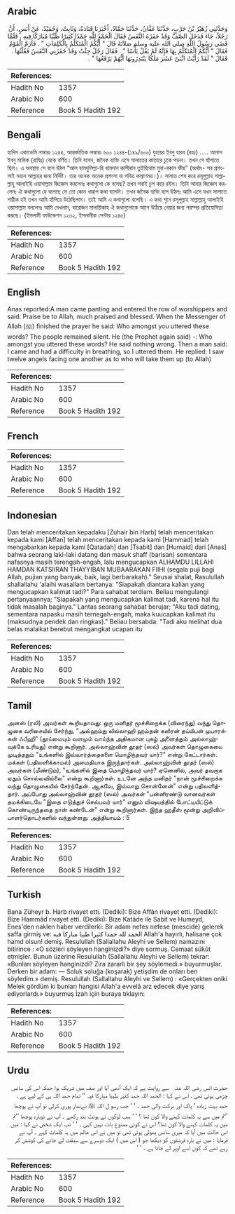## Arabic


<div dir="rtl" lang="ar" style={{fontSize:'larger',backgroundColor:'#f8f9fa',padding:20}}>
وَحَدَّثَنِي زُهَيْرُ بْنُ حَرْبٍ، حَدَّثَنَا عَفَّانُ، حَدَّثَنَا حَمَّادٌ، أَخْبَرَنَا قَتَادَةُ، وَثَابِتٌ، وَحُمَيْدٌ، عَنْ أَنَسٍ، أَنَّ رَجُلاً، جَاءَ فَدَخَلَ الصَّفَّ وَقَدْ حَفَزَهُ النَّفَسُ فَقَالَ الْحَمْدُ لِلَّهِ حَمْدًا كَثِيرًا طَيِّبًا مُبَارَكًا فِيهِ ‏.‏ فَلَمَّا قَضَى رَسُولُ اللَّهِ صلى الله عليه وسلم صَلاَتَهُ قَالَ ‏"‏ أَيُّكُمُ الْمُتَكَلِّمُ بِالْكَلِمَاتِ ‏"‏ ‏.‏ فَأَرَمَّ الْقَوْمُ فَقَالَ ‏"‏ أَيُّكُمُ الْمُتَكَلِّمُ بِهَا فَإِنَّهُ لَمْ يَقُلْ بَأْسًا ‏"‏ ‏.‏ فَقَالَ رَجُلٌ جِئْتُ وَقَدْ حَفَزَنِي النَّفَسُ فَقُلْتُهَا ‏.‏ فَقَالَ ‏"‏ لَقَدْ رَأَيْتُ اثْنَىْ عَشَرَ مَلَكًا يَبْتَدِرُونَهَا أَيُّهُمْ يَرْفَعُهَا ‏"‏ ‏.‏
</div>
<div style={{backgroundColor:'#f8f9fa',padding:20, marginBottom: 10}}><table> <thead> <tr> <th>References:</th> <th></th> </tr> </thead> <tbody><tr><td>Hadith No</td><td>1357</td></tr><tr><td>Arabic No</td><td>600</td></tr><tr><td>Reference</td><td>Book 5 Hadith 192</td></tr></tbody></table></div>

## Bengali


<div dir="ltr" lang="bn" style={{fontSize:'larger',backgroundColor:'#f8f9fa',padding:20}}>
হাদিস একাডেমি নাম্বারঃ ১২৪৪, আন্তর্জাতিক নাম্বারঃ ৬০০ ১২৪৪-(১৪৯/৬০০) যুহায়র ইবনু হারব (রহঃ) ..... আনাস ইবনু মালিক (রাযিঃ) থেকে বর্ণিত। তিনি বলেন, জনৈক ব্যক্তি এসে সালাতের কাতারে ঢুকে পড়ল। তখন সে হাঁপাতে ছিল। এ অবস্থায় সে বলে উঠল “আল হামদুলিল্লা-হি হামদান কাসীরান তুইয়্যিবাম মুবা-রকান ফীহ” (অর্থাৎ- সব প্রশংসাই মহান আল্লাহর জন্য নির্দিষ্ট। তার অনেক অনেক প্রশংসা যা পবিত্র কল্যাণময়।)। সালাত শেষ করে রসূলুল্লাহ সাল্লাল্লাহু আলাইহি ওয়াসাল্লাম জিজ্ঞেস করলেনঃ কথাগুলো কে বলেছ? তখন সবাই চুপ করে রইল। তিনি আবার জিজ্ঞেস করলেনঃ ঐ কথাগুলো যে বলেছে সে তো কোন খারাপ কথা বলেনি। তখন জনৈক ব্যক্তি বলে উঠলঃ আমি এসে যখন সালাতে শারীক হই তখন আমি হাঁপিয়ে উঠেছিলাম। তাই আমি এ কথাগুলো বলেছি। এ কথা শুনে রসূলুল্লাহ সাল্লাল্লাহু আলাইহি ওয়াসাল্লাম বললেনঃ আমি দেখলাম, বারোজন মালায়িকাহ ঐ কথাগুলোকে আগে উঠিয়ে নেয়ার জন্য পরস্পর প্রতিযোগিতা করছে। (ইসলামী ফাউন্ডেশন ১২৩২, ইসলামীক সেন্টার ১২৪৫)
</div>
<div style={{backgroundColor:'#f8f9fa',padding:20, marginBottom: 10}}><table> <thead> <tr> <th>References:</th> <th></th> </tr> </thead> <tbody><tr><td>Hadith No</td><td>1357</td></tr><tr><td>Arabic No</td><td>600</td></tr><tr><td>Reference</td><td>Book 5 Hadith 192</td></tr></tbody></table></div>

## English


<div dir="ltr" lang="en" style={{fontSize:'larger',backgroundColor:'#f8f9fa',padding:20}}>
Anas reported:A man came panting and entered the row of worshippers and said: Praise be to Allah, much praised and blessed. When the Messenger of Allah (ﷺ) finished the prayer he said: Who amongst you uttered these words? The people remained silent. He (the Prophet again said) -: Who amongst you uttered these words? He said nothing wrong. Then a man said: I came and had a difficulty in breathing, so I uttered them. He replied: I saw twelve angels facing one another as to who will take them up (to Allah)
</div>
<div style={{backgroundColor:'#f8f9fa',padding:20, marginBottom: 10}}><table> <thead> <tr> <th>References:</th> <th></th> </tr> </thead> <tbody><tr><td>Hadith No</td><td>1357</td></tr><tr><td>Arabic No</td><td>600</td></tr><tr><td>Reference</td><td>Book 5 Hadith 192</td></tr></tbody></table></div>

## French


<div dir="ltr" lang="fr" style={{fontSize:'larger',backgroundColor:'#f8f9fa',padding:20}}>

</div>
<div style={{backgroundColor:'#f8f9fa',padding:20, marginBottom: 10}}><table> <thead> <tr> <th>References:</th> <th></th> </tr> </thead> <tbody><tr><td>Hadith No</td><td>1357</td></tr><tr><td>Arabic No</td><td>600</td></tr><tr><td>Reference</td><td>Book 5 Hadith 192</td></tr></tbody></table></div>

## Indonesian


<div dir="ltr" lang="id" style={{fontSize:'larger',backgroundColor:'#f8f9fa',padding:20}}>
Dan telah menceritakan kepadaku [Zuhair bin Harb] telah menceritakan kepada kami [Affan] telah menceritakan kepada kami [Hammad] telah mengabarkan kepada kami [Qatadah] dan [Tsabit] dan [Humaid] dari [Anas] bahwa seorang laki-laki datang dan masuk shaff (barisan) sementara nafasnya masih terengah-engah, lalu mengucapkan ALHAMDU LILLAHI HAMDAN KATSIIRAN THAYYIBAN MUBAARAKAN FIIHI (segala puji bagi Allah, pujian yang banyak, baik, lagi berbarakah)." Seusai shalat, Rasulullah shallallahu 'alaihi wasallam bertanya: "Siapakah diantara kalian yang mengucapkan kalimat tadi?" Para sahabat terdiam. Beliau mengulangi pertanyaannya; "Siapakah yang mengucapkan kalimat tadi, karena hal itu tidak masalah baginya." Lantas seorang sahabat berujar; "Aku tadi dating, sementara napasku masih ternegah-engah, maka kuucapkan kalimat itu (maksudnya pendek dan ringkas)." Beliau bersabda: "Tadi aku melihat dua belas malaikat berebut mengangkat ucapan itu
</div>
<div style={{backgroundColor:'#f8f9fa',padding:20, marginBottom: 10}}><table> <thead> <tr> <th>References:</th> <th></th> </tr> </thead> <tbody><tr><td>Hadith No</td><td>1357</td></tr><tr><td>Arabic No</td><td>600</td></tr><tr><td>Reference</td><td>Book 5 Hadith 192</td></tr></tbody></table></div>

## Tamil


<div dir="ltr" lang="ta" style={{fontSize:'larger',backgroundColor:'#f8f9fa',padding:20}}>
அனஸ் (ரலி) அவர்கள் கூறியதாவது: ஒரு மனிதர் மூச்சிறைக்க (விரைந்து) வந்து தொழுகை வரிசையில் சேர்ந்து, "அல்ஹம்து லில்லாஹி ஹம்தன் கஸீரன் தய்யிபன் முபாரக்கன் ஃபீஹி" (தூய்மையும் வளமும் வாய்ந்த அதிகமான புகழ் அனைத்தும் அல்லாஹ்வுக்கே உரியது) என்று கூறினார். அல்லாஹ்வின் தூதர் (ஸல்) அவர்கள் தொழுகையை முடித்ததும் "உங்களில் இவ்வார்த்தைகளை மொழிந்தவர் யார்?" என்று கேட்டார்கள். மக்கள் (பதிலளிக்காமல்) அமைதியாக இருந்தார்கள். அல்லாஹ்வின் தூதர் (ஸல்) அவர்கள் (மீண்டும்), "உங்களில் இதை மொழிந்தவர் யார்? ஏனெனில், அவர் தவறாக ஏதும் சொல்லவில்லை" என்று கூறினார்கள். உடனே அந்த மனிதர் "நான் மூச்சிறைக்க வந்து தொழுகையில் சேர்ந்தேன். ஆகவே, இவ்வாறு சொன்னேன்" என்று பதிலளித்தார். அப்போது அல்லாஹ்வின் தூதர் (ஸல்) அவர்கள் "பன்னிரண்டு வானவர்கள் தமக்கிடையே "இதை எடுத்துச் செல்பவர் யார்" எனும் விஷயத்தில் போட்டியிட்டுக் கொண்டிருந்ததை நான் கண்டேன்" என்று கூறினார்கள். இந்த ஹதீஸ் மூன்று அறிவிப்பாளர்தொடர்களில் வந்துள்ளது. அத்தியாயம் : 5
</div>
<div style={{backgroundColor:'#f8f9fa',padding:20, marginBottom: 10}}><table> <thead> <tr> <th>References:</th> <th></th> </tr> </thead> <tbody><tr><td>Hadith No</td><td>1357</td></tr><tr><td>Arabic No</td><td>600</td></tr><tr><td>Reference</td><td>Book 5 Hadith 192</td></tr></tbody></table></div>

## Turkish


<div dir="ltr" lang="tr" style={{fontSize:'larger',backgroundColor:'#f8f9fa',padding:20}}>
Bana Züheyr b. Harb rivayet etti. (Dediki): Bize Affân rivayet etti. (Dediki): Bize Hammâd rivayet etti. (Dediki): Bize Katâde ile Sabit ve Humeyd, Enes'den naklen haber verdilerki: Bir adam nefes nefese (mescide) gelerek saffa girmiş ve: الحمد لله حمدا كثيرا طيبا مباركا فيه Allah'a hayırlı, halisane çok hamd olsun! demiş. Resulullah (Sallallahu Aleyhi ve Sellem) namazını bitirince : «O sözleri söyleyen hanginizdi?» diye sormuş. Cemaat sükût etmişler. Bunun üzerine Resulullah (Sallallahu Aleyhi ve Sellem) tekrar: «Bunları söyleyen hanginizdi? Zira zararlı bir şey söylemedi.» buyurmuşlar. Derken bir adam: — Soluk soluğa (koşarak) yetişdim de onları ben söyledim.» demiş. Resulullah (Sallallahu Aleyhi ve Sellem) : «Gerçekten oniki Melek gördüm ki bunları hangisi Allah'a evvelâ arz edecek diye yarış ediyorlardı.» buyurmuş İzah için buraya tıklayın:
</div>
<div style={{backgroundColor:'#f8f9fa',padding:20, marginBottom: 10}}><table> <thead> <tr> <th>References:</th> <th></th> </tr> </thead> <tbody><tr><td>Hadith No</td><td>1357</td></tr><tr><td>Arabic No</td><td>600</td></tr><tr><td>Reference</td><td>Book 5 Hadith 192</td></tr></tbody></table></div>

## Urdu


<div dir="rtl" lang="ur" style={{fontSize:'larger',backgroundColor:'#f8f9fa',padding:20}}>
حضرت انس ‌رضی ‌اللہ ‌عنہ ‌ ‌ سے روایت ہے کہ ایک آدمی آیا اور صف میں شریک ہوا جبکہ اس کی سانس چڑھی ہوئی تھی ، اس نے کہا : الحمد اللہ حمد کثیر طیبا مبارکا فیہ ’’ تمام حمد اللہ ہی کے لیے ہے ، حمد بہت زیادہ ‘ پاک اور برکت والی حمد ۔ ‘ ‘ جب رسو ل اللہ ﷺ نےنماز پوری کرلی تو آپ نے پوچھا ’’تم میں سے یہ کلمات کہنے والا کون تھا ؟ ‘ ‘ سب لوگوں نے ہونٹ بند رکھے ۔ آپ نے دوبارہ پوچھا ’’تم میں یہ کلمات کہنے والا کون تھا؟ اس نے کوئی ممنوع بات نہیں کہی ۔ ‘ ‘ تب ایک شخص نے کہا : میں اس حالت میں آیا کہ میری سانس پھولی ہوئی تھی تو میں نے اس عالم میں یہ کلمات کہے ۔ آپ نے فرمایا : میں نے بارہ فرشتوں کو دیکھا جو ( اس میں ) ایک دوسرے سے سبقت لے جانے کی کوشش کر رہے تھے کہ کون اسے اوپر لے جاتا ہے ۔ ‘ ‘
</div>
<div style={{backgroundColor:'#f8f9fa',padding:20, marginBottom: 10}}><table> <thead> <tr> <th>References:</th> <th></th> </tr> </thead> <tbody><tr><td>Hadith No</td><td>1357</td></tr><tr><td>Arabic No</td><td>600</td></tr><tr><td>Reference</td><td>Book 5 Hadith 192</td></tr></tbody></table></div>